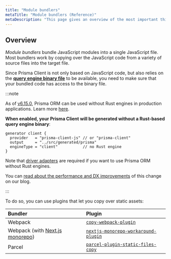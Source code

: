 ```yaml
---
title: "Module bundlers"
metaTitle: "Module bundlers (Reference)"
metaDescription: "This page gives an overview of the most important things to be aware of when using a module bundler to bundle an application that uses Prisma Client."
---
```


## Overview

_Module bundlers_ bundle JavaScript modules into a single JavaScript file. Most bundlers work by copying over the JavaScript code from a variety of source files into the target file.

Since Prisma Client is not only based on JavaScript code, but also relies on the [**query engine binary file**](/orm/more/under-the-hood/engines#the-query-engine-file) to be available, you need to make sure that your bundled code has access to the binary file.

:::note

As of [v6.15.0](https://pris.ly/release/6.15.0), Prisma ORM can be used without Rust engines in production applications. Learn more [here](/orm/prisma-client/setup-and-configuration/no-rust-engine).

**When enabled, your Prisma Client will be generated without a Rust-based query engine binary**:

```prisma
generator client {
  provider   = "prisma-client-js" // or "prisma-client"
  output     = "../src/generated/prisma"
  engineType = "client"           // no Rust engine
}
```

Note that [driver adapters](/orm/overview/databases/database-drivers#driver-adapters) are required if you want to use Prisma ORM without Rust engines.

You can [read about the performance and DX improvements](https://www.prisma.io/blog/prisma-orm-without-rust-latest-performance-benchmarks) of this change on our blog.

:::

To do so, you can use plugins that let you copy over static assets:

| Bundler                                                                                                               | Plugin                                                                                                         |
| :-------------------------------------------------------------------------------------------------------------------- | :------------------------------------------------------------------------------------------------------------- |
| Webpack                                                                                                               | [`copy-webpack-plugin`](https://github.com/webpack-contrib/copy-webpack-plugin#copy-webpack-plugin)            |
| Webpack (with [Next.js monorepo](/orm/more/help-and-troubleshooting/nextjs-help#setting-up-prisma-orm-in-a-monorepo)) | [`nextjs-monorepo-workaround-plugin`](https://www.npmjs.com/package/@prisma/nextjs-monorepo-workaround-plugin) |
| Parcel                                                                                                                | [`parcel-plugin-static-files-copy`](https://github.com/elwin013/parcel-plugin-static-files-copy#readme)        |
